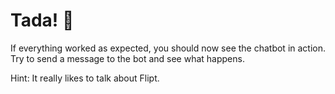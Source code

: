# Tada! 🎉

If everything worked as expected, you should now see the chatbot in action. Try to send a message to the bot and see what happens.

Hint: It really likes to talk about Flipt.
